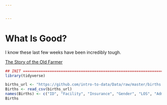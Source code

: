 ```yaml
---


---
```


# What Is Good?

I know these last few weeks have been incredibly tough.

[The Story of the Old Farmer](http://emptygatezen.com/teaching/2017/4/7/story-of-the-old-farmer)



```r
## INIT ========================================================================
library(tidyverse)

births_url <- "https://github.com/intro-to-data/Data/raw/master/births.csv"
Births <- read_csv(births_url)
names(Births) <- c("ID", "Facility", "Insurance", "Gender", "LOS", "Admitted", "Discharged", "BirthWeight", "TotalCharges")
Births
```

